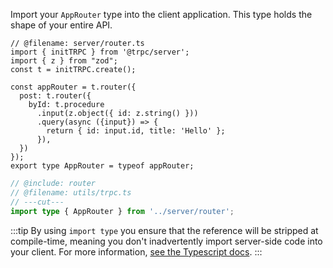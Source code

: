 Import your `AppRouter` type into the client application. This type holds the shape of your entire API.

```twoslash include router
// @filename: server/router.ts
import { initTRPC } from '@trpc/server';
import { z } from "zod";
const t = initTRPC.create();

const appRouter = t.router({
  post: t.router({
    byId: t.procedure
      .input(z.object({ id: z.string() }))
      .query(async ({input}) => {
        return { id: input.id, title: 'Hello' };
      }),
  })
});
export type AppRouter = typeof appRouter;
```

```ts twoslash title="utils/trpc.ts"
// @include: router
// @filename: utils/trpc.ts
// ---cut---
import type { AppRouter } from '../server/router';
```

:::tip
By using `import type` you ensure that the reference will be stripped at compile-time, meaning you don't inadvertently import server-side code into your client. For more information, [see the Typescript docs](https://www.typescriptlang.org/docs/handbook/release-notes/typescript-3-8.html#type-only-imports-and-export).
:::
